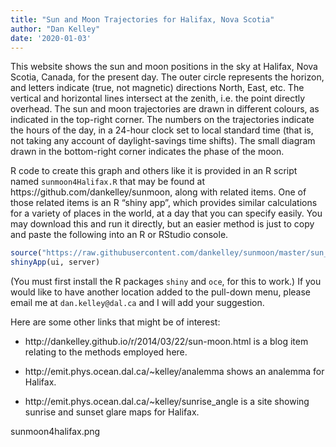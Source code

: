 ```yaml
---
title: "Sun and Moon Trajectories for Halifax, Nova Scotia"
author: "Dan Kelley"
date: '2020-01-03'
---
```


This website shows the sun and moon positions in the sky at Halifax, Nova
Scotia, Canada, for the present day.  The outer circle represents the horizon, and
letters indicate (true, not magnetic) directions North, East, etc.  The
vertical and horizontal lines intersect at the zenith, i.e. the point directly
overhead.  The sun and moon trajectories are drawn in different colours, as
indicated in the top-right corner.  The numbers on the trajectories indicate
the hours of the day, in a 24-hour clock set to local standard time (that is,
not taking any account of daylight-savings time shifts). The small diagram
drawn in the bottom-right corner indicates the phase of the moon.

R code to create this graph and others like it is provided in an R script named
`sunmoon4Halifax.R` that may be found at https://github.com/dankelley/sunmoon,
along with related items. One of those related items is an R "shiny app", which
provides similar calculations for a variety of places in the world, at a day
that you can specify easily.  You may download this and run it directly, but an
easier method is just to copy and paste the following into an R or RStudio
console.

```R
source("https://raw.githubusercontent.com/dankelley/sunmoon/master/sun_moon_app.R")
shinyApp(ui, server)
```
(You must first install the R packages `shiny` and `oce`, for this to work.) If
you would like to have another location added to the pull-down menu, please
email me at `dan.kelley@dal.ca` and I will add your suggestion.


Here are some other links that might be of interest:

* http://dankelley.github.io/r/2014/03/22/sun-moon.html is a blog item relating
  to the methods employed here.

* http://emit.phys.ocean.dal.ca/~kelley/analemma shows an analemma for Halifax.
* http://emit.phys.ocean.dal.ca/~kelley/sunrise_angle is a site showing sunrise
and sunset glare maps for Halifax.

sunmoon4halifax.png

